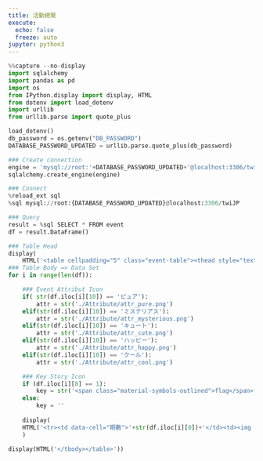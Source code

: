 ```yaml
---
title: 活動總覽
execute:
  echo: false
  freeze: auto
jupyter: python3
---
```


<style>
    .cell-output{width: 100vw;}
</style>
<link rel="stylesheet" href="../projects/twi_JP/style.css">
<link rel="stylesheet" href="https://fonts.googleapis.com/icon?family=Material+Icons">
<link rel="stylesheet" href="https://fonts.googleapis.com/css2?family=Material+Symbols+Outlined:opsz,wght,FILL,GRAD@48,500,1,200" />

:::{.column-screen-inset}

```python
%%capture --no-display
import sqlalchemy
import pandas as pd
import os
from IPython.display import display, HTML
from dotenv import load_dotenv
import urllib
from urllib.parse import quote_plus

load_dotenv()
db_password = os.getenv("DB_PASSWORD")
DATABASE_PASSWORD_UPDATED = urllib.parse.quote_plus(db_password)

### Create connection
engine = 'mysql://root:'+DATABASE_PASSWORD_UPDATED+'@localhost:3306/twiJP'
sqlalchemy.create_engine(engine)

### Connect
%reload_ext sql
%sql mysql://root:{DATABASE_PASSWORD_UPDATED}@localhost:3306/twiJP

### Query
result = %sql SELECT * FROM event
df = result.DataFrame()

### Table Head
display(
    HTML('<table cellpadding="5" class="event-table"><thead style="text-align:center;"><tr><th>期數</th><th></th><th>屬性</th><th></th><th>活動名稱</th><th>團體</th><th>主角</th><th>開始日期</th><th>結束日期</th><th>活動模式</th><th>活動類型</th></tr></thead><tbody style="text-align:center;">'))
### Table Body => Data Set
for i in range(len(df)):

    ### Event Attribut Icon 
    if( str(df.iloc[i][10]) == 'ピュア'):
        attr = str('./Attribute/attr_pure.png')
    elif(str(df.iloc[i][10]) == 'ミステリアス'):
        attr = str('./Attribute/attr_mysterious.png')
    elif(str(df.iloc[i][10]) == 'キュート'):
        attr = str('./Attribute/attr_cute.png')
    elif(str(df.iloc[i][10]) == 'ハッピー'):
        attr = str('./Attribute/attr_happy.png')
    elif(str(df.iloc[i][10]) == 'クール'):
        attr = str('./Attribute/attr_cool.png')

    ### Key Story Icon    
    if (df.iloc[i][8] == 1):
        key = str('<span class="material-symbols-outlined">flag</span>')
    else:
        key = ''
    
    display(
    HTML('<tr><td data-cell="期數">'+str(df.iloc[i][0])+'</td><td><img id="banner" src="'+str(df.iloc[i][9])+'"></td><td data-cell="屬性"><img id="attr" src="'+attr+'"></td><td>'+key+'</td><td data-cell="活動名稱">'+str(df.iloc[i][1])+'</td><td data-cell="團體">'+str(df.iloc[i][6])+'</td><td data-cell="主角">'+str(df.iloc[i][7])+'</td><td data-cell="開始日期">'+str(df.iloc[i][2])+'</td><td data-cell="結束日期">'+str(df.iloc[i][3])+'</td><td data-cell="活動模式">'+str(df.iloc[i][4])+'</td><td data-cell="活動類型" class="eventRarity">'+str(df.iloc[i][5])+'</td></tr>')
    )

display(HTML('</tbody></table>'))

```
:::

<style>
    body {
        user-select: none;
        -webkit-user-select: none;
        -moz-user-select: none;
        -ms-user-select: none;
    }
    table {
        border-collapse: collapse;
        width: 100%;
    }

    .cell-output {
        margin-inline: auto;
        width:min(1400px, 100% - 0.5rem);
    }

    th{
        background: hsl(154, 65%, 89%);
    }
    th:nth-child(1), th:nth-child(3), th:nth-child(4){
        width:3%;
    }
    th:nth-child(2){
        width:10%;
    }
    th:nth-child(5){
        width:15%;
    }
    th:nth-child(6), th:nth-child(7){
        width:6%;
    }
    th:nth-child(8), th:nth-child(9){
        width:6%;
    }
    th:nth-child(10), th:nth-child(11){
        width:5%;
    }

    tr:nth-of-type(2n){
        background: hsl(154, 55%, 95%);
    }


    @media (max-width: 650px){
        th {
            display:none;
        }

        td {
            display: grid;
            grid-template-columns:repeat(2, 1fr);
            justify-items: center;
        }

        td:nth-child(2)> img{
            grid-column-end: span 2;
        }

        td:nth-child(3)> img{
            width:10% !important;
        }

        td:nth-child(4)> span{
            grid-column-end: span 2;
        }

        td:not(:nth-child(2), :nth-child(4))::before {
            content:attr(data-cell);
            font-weight : 900;
        }
        td:first-child{
            padding-top:1rem;
        }
        td:last-child{
            padding-bottom:2rem;
        }
        img {
            margin: 0 !important;
        }
    }
</style>

<script>
    var rarity = document.getElementsByClassName('eventRarity');
    
    var i;
    for (i = 0; i < rarity.length; i++) {
        if (rarity[i].innerHTML == '恆常'){
            rarity[i].classList.add('normal');
        }else if (rarity[i].innerHTML == '限定') {
            rarity[i].classList.add('limited');
        }
    }

    document.addEventListener('contextmenu', function (e) {
        e.preventDefault();
    });

</script>
